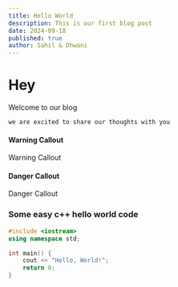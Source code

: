 ```yaml
---
title: Hello World
description: This is our first blog post
date: 2024-09-18
published: true
author: Sahil & Dhwani
---
```


# Hey

Welcome to our blog

`we are excited to share our thoughts with you`

#### Warning Callout
<Callout type="warning">Warning Callout</Callout>

#### Danger Callout
<Callout type="danger">Danger Callout</Callout>

### Some easy c++ hello world code
```cpp showLineNumbers {5} title="helloWorld.cpp" /console/ caption="This is a simple hello world program in c++"
#include <iostream>
using namespace std;

int main() {
    cout << "Hello, World!";
    return 0;
}
```

